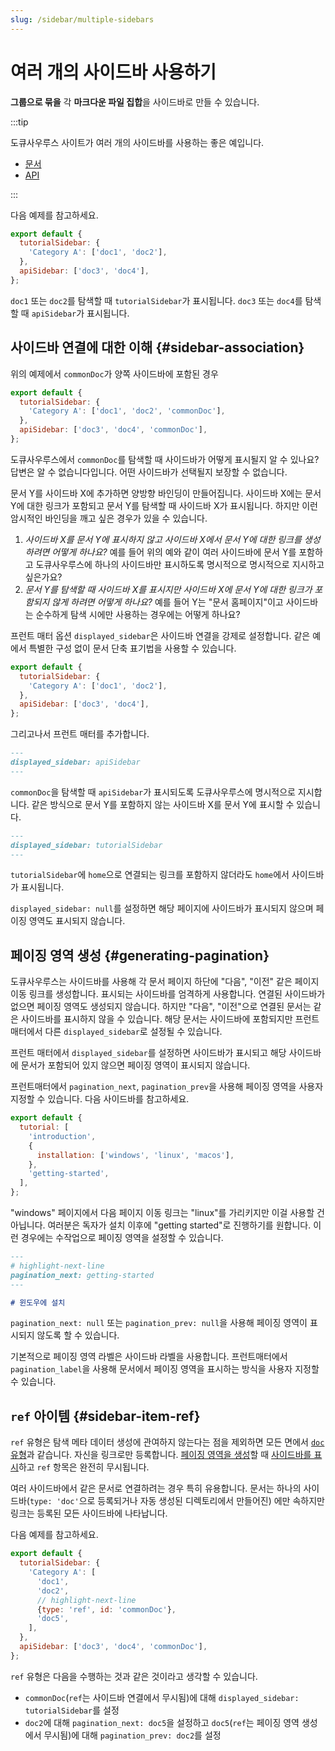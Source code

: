 ```yaml
---
slug: /sidebar/multiple-sidebars
---
```


# 여러 개의 사이드바 사용하기

**그룹으로 묶을** 각 **마크다운 파일 집합**을 사이드바로 만들 수 있습니다.

:::tip

도큐사우루스 사이트가 여러 개의 사이드바를 사용하는 좋은 예입니다.

- [문서](../../../introduction.mdx)
- [API](../../../cli.mdx)

:::

다음 예제를 참고하세요.

```js title="sidebars.js"
export default {
  tutorialSidebar: {
    'Category A': ['doc1', 'doc2'],
  },
  apiSidebar: ['doc3', 'doc4'],
};
```

`doc1` 또는 `doc2`를 탐색할 때 `tutorialSidebar`가 표시됩니다. `doc3` 또는 `doc4`를 탐색할 때 `apiSidebar`가 표시됩니다.

## 사이드바 연결에 대한 이해 {#sidebar-association}

위의 예제에서 `commonDoc`가 양쪽 사이드바에 포함된 경우

```js title="sidebars.js"
export default {
  tutorialSidebar: {
    'Category A': ['doc1', 'doc2', 'commonDoc'],
  },
  apiSidebar: ['doc3', 'doc4', 'commonDoc'],
};
```

도큐사우루스에서 `commonDoc`를 탐색할 때 사이드바가 어떻게 표시될지 알 수 있나요? 답변은 알 수 없습니다입니다. 어떤 사이드바가 선택될지 보장할 수 없습니다.

문서 Y를 사이드바 X에 추가하면 양방향 바인딩이 만들어집니다. 사이드바 X에는 문서 Y에 대한 링크가 포함되고 문서 Y를 탐색할 때 사이드바 X가 표시됩니다. 하지만 이런 암시적인 바인딩을 깨고 싶은 경우가 있을 수 있습니다.

1. _사이드바 X를 문서 Y에 표시하지 않고 사이드바 X에서 문서 Y에 대한 링크를 생성하려면 어떻게 하나요?_ 예를 들어 위의 예와 같이 여러 사이드바에 문서 Y를 포함하고 도큐사우루스에 하나의 사이드바만 표시하도록 명시적으로 명시적으로 지시하고 싶은가요?
2. _문서 Y를 탐색할 때 사이드바 X를 표시지만 사이드바 X에 문서 Y에 대한 링크가 포함되지 않게 하려면 어떻게 하나요?_ 예를 들어 Y는 "문서 홈페이지"이고 사이드바는 순수하게 탐색 시에만 사용하는 경우에는 어떻게 하나요?

프런트 매터 옵션 `displayed_sidebar`은 사이드바 연결을 강제로 설정합니다. 같은 예에서 특별한 구성 없이 문서 단축 표기법을 사용할 수 있습니다.

```js title="sidebars.js"
export default {
  tutorialSidebar: {
    'Category A': ['doc1', 'doc2'],
  },
  apiSidebar: ['doc3', 'doc4'],
};
```

그리고나서 프런트 매터를 추가합니다.

```md title="commonDoc.md"
---
displayed_sidebar: apiSidebar
---
```

`commonDoc`을 탐색할 때 `apiSidebar`가 표시되도록 도큐사우루스에 명시적으로 지시합니다. 같은 방식으로 문서 Y를 포함하지 않는 사이드바 X를 문서 Y에 표시할 수 있습니다.

```md title="home.md"
---
displayed_sidebar: tutorialSidebar
---
```

`tutorialSidebar`에 `home`으로 연결되는 링크를 포함하지 않더라도 `home`에서 사이드바가 표시됩니다.

`displayed_sidebar: null`를 설정하면 해당 페이지에 사이드바가 표시되지 않으며 페이징 영역도 표시되지 않습니다.

## 페이징 영역 생성 {#generating-pagination}

도큐사우루스는 사이드바를 사용해 각 문서 페이지 하단에 "다음", "이전" 같은 페이지 이동 링크를 생성합니다. 표시되는 사이드바를 엄격하게 사용합니다. 연결된 사이드바가 없으면 페이징 영역도 생성되지 않습니다. 하지만 "다음", "이전"으로 연결된 문서는 같은 사이드바를 표시하지 않을 수 있습니다. 해당 문서는 사이드바에 포함되지만 프런트 매터에서 다른 `displayed_sidebar`로 설정될 수 있습니다.

프런트 매터에서 `displayed_sidebar`를 설정하면 사이드바가 표시되고 해당 사이드바에 문서가 포함되어 있지 않으면 페이징 영역이 표시되지 않습니다.

프런트매터에서 `pagination_next`, `pagination_prev`을 사용해 페이징 영역을 사용자 지정할 수 있습니다. 다음 사이드바를 참고하세요.

```js title="sidebars.js"
export default {
  tutorial: [
    'introduction',
    {
      installation: ['windows', 'linux', 'macos'],
    },
    'getting-started',
  ],
};
```

"windows" 페이지에서 다음 페이지 이동 링크는 "linux"를 가리키지만 이걸 사용할 건 아닙니다. 여러분은 독자가 설치 이후에 "getting started"로 진행하기를 원합니다. 이런 경우에는 수작업으로 페이징 영역을 설정할 수 있습니다.

```md title="windows.md"
---
# highlight-next-line
pagination_next: getting-started
---

# 윈도우에 설치
```

`pagination_next: null` 또는 `pagination_prev: null`을 사용해 페이징 영역이 표시되지 않도록 할 수 있습니다.

기본적으로 페이징 영역 라벨은 사이드바 라벨을 사용합니다. 프런트매터에서 `pagination_label`을 사용해 문서에서 페이징 영역을 표시하는 방식을 사용자 지정할 수 있습니다.

## `ref` 아이템 {#sidebar-item-ref}

`ref` 유형은 탐색 메타 데이터 생성에 관여하지 않는다는 점을 제외하면 모든 면에서 [`doc` 유형](./items.mdx#sidebar-item-doc)과 같습니다. 자신을 링크로만 등록합니다. [페이징 영역을 생성](#generating-pagination)할 때 [사이드바를 표시](#sidebar-association)하고 `ref` 항목은 완전히 무시됩니다.

여러 사이드바에서 같은 문서로 연결하려는 경우 특히 유용합니다. 문서는 하나의 사이드바(`type: 'doc'`으로 등록되거나 자동 생성된 디렉토리에서 만들어진) 에만 속하지만 링크는 등록된 모든 사이드바에 나타납니다.

다음 예제를 참고하세요.

```js title="sidebars.js"
export default {
  tutorialSidebar: {
    'Category A': [
      'doc1',
      'doc2',
      // highlight-next-line
      {type: 'ref', id: 'commonDoc'},
      'doc5',
    ],
  },
  apiSidebar: ['doc3', 'doc4', 'commonDoc'],
};
```

`ref` 유형은 다음을 수행하는 것과 같은 것이라고 생각할 수 있습니다.

- `commonDoc`(`ref`는 사이드바 연결에서 무시됨)에 대해 `displayed_sidebar: tutorialSidebar`를 설정
- `doc2`에 대해 `pagination_next: doc5`을 설정하고 `doc5`(`ref`는 페이징 영역 생성에서 무시됨)에 대해 `pagination_prev: doc2`를 설정
